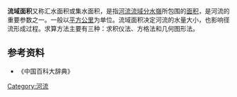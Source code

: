 '''流域面积'''又称汇水面积或集水面积，是指[[河流|河流]][[流域|流域]][[分水嶺|分水嶺]]所包围的[[面积|面积]]，是河流的重要参数之一。一般以[[平方公里|平方公里]]为单位。流域面积决定河流的水量大小，也影响径流形成过程。求算方法主要有三种：求积仪法、方格法和几何图形法。

==参考资料==
*《中国百科大辞典》

[[Category:河流|Category:河流]]